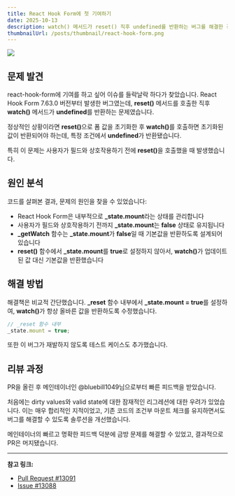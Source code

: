 ```yaml
---
title: React Hook Form에 첫 기여하기
date: 2025-10-13
description: watch() 메서드가 reset() 직후 undefined를 반환하는 버그를 해결한 경험을 공유합니다.
thumbnailUrl: /posts/thumbnail/react-hook-form.png
---
```


![](/posts/thumbnail/react-hook-form.png)

## 문제 발견

react-hook-form에 기여를 하고 싶어 이슈를 들락날락 하다가 찾았습니다. React Hook Form 7.63.0 버전부터 발생한 버그였는데, <strong>reset()</strong> 메서드를 호출한 직후 <strong>watch()</strong> 메서드가 <strong>undefined</strong>를 반환하는 문제였습니다.

정상적인 상황이라면 <strong>reset()</strong>으로 폼 값을 초기화한 후 <strong>watch()</strong>를 호출하면 초기화된 값이 반환되어야 하는데, 특정 조건에서 <strong>undefined</strong>가 반환됐습니다.

특히 이 문제는 사용자가 필드와 상호작용하기 전에 <strong>reset()</strong>을 호출했을 때 발생했습니다.

## 원인 분석

코드를 살펴본 결과, 문제의 원인을 찾을 수 있었습니다:

- React Hook Form은 내부적으로 <strong>_state.mount</strong>라는 상태를 관리합니다
- 사용자가 필드와 상호작용하기 전까지 <strong>_state.mount</strong>는 <strong>false</strong> 상태로 유지됩니다
- <strong>_getWatch</strong> 함수는 <strong>_state.mount</strong>가 <strong>false</strong>일 때 기본값을 반환하도록 설계되어 있습니다
- <strong>reset()</strong> 함수에서 <strong>_state.mount</strong>를 <strong>true</strong>로 설정하지 않아서, <strong>watch()</strong>가 업데이트된 값 대신 기본값을 반환했습니다

## 해결 방법

해결책은 비교적 간단했습니다. <strong>_reset</strong> 함수 내부에서 <strong>_state.mount = true</strong>를 설정하여, <strong>watch()</strong>가 항상 올바른 값을 반환하도록 수정했습니다.

```typescript
// _reset 함수 내부
_state.mount = true;
```

또한 이 버그가 재발하지 않도록 테스트 케이스도 추가했습니다.

## 리뷰 과정

PR을 올린 후 메인테이너인 @bluebill1049님으로부터 빠른 피드백을 받았습니다.

처음에는 dirty values와 valid state에 대한 잠재적인 리그레션에 대한 우려가 있었습니다. 이는 매우 합리적인 지적이었고, 기존 코드의 조건부 마운트 체크를 유지하면서도 버그를 해결할 수 있도록 솔루션을 개선했습니다.

메인테이너의 빠르고 명확한 피드백 덕분에 금방 문제를 해결할 수 있었고, 결과적으로 PR은 머지됐습니다.

---

**참고 링크:**

- [Pull Request #13091](https://github.com/react-hook-form/react-hook-form/pull/13091)
- [Issue #13088](https://github.com/react-hook-form/react-hook-form/issues/13088)
